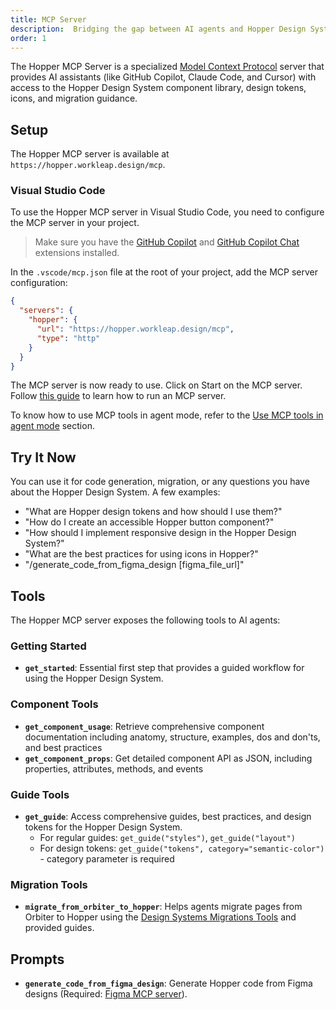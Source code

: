 ```yaml
---
title: MCP Server
description:  Bridging the gap between AI agents and Hopper Design System
order: 1
---
```


The Hopper MCP Server is a specialized
[Model Context Protocol](https://modelcontextprotocol.io/introduction) server
that provides AI assistants (like GitHub Copilot, Claude Code, and Cursor) with access
to the Hopper Design System component library, design tokens, icons, and migration guidance.

## Setup

The Hopper MCP server is available at `https://hopper.workleap.design/mcp`.

### Visual Studio Code

To use the Hopper MCP server in Visual Studio Code, you need to configure the MCP server in your project.

> Make sure you have the
> [GitHub Copilot](https://marketplace.visualstudio.com/items?itemName=GitHub.copilot)
> and
> [GitHub Copilot Chat](https://marketplace.visualstudio.com/items?itemName=GitHub.copilot-chat)
> extensions installed.

In the `.vscode/mcp.json` file at the root of your project, add the MCP server configuration:

```json title=".vscode/mcp.json"
{
  "servers": {
    "hopper": {
      "url": "https://hopper.workleap.design/mcp",
      "type": "http"
    }
  }
}
```

The MCP server is now ready to use. Click on Start on the MCP server. Follow [this guide](https://code.visualstudio.com/docs/copilot/chat/mcp-servers#_manage-mcp-servers) to learn how to run an MCP server.

To know how to use MCP tools in agent mode, refer to the [Use MCP tools in agent mode](https://code.visualstudio.com/docs/copilot/chat/mcp-servers#_use-mcp-tools-in-agent-mode) section.

## Try It Now

You can use it for code generation, migration, or any questions you have about the Hopper Design System. A few examples:
- "What are Hopper design tokens and how should I use them?"
- "How do I create an accessible Hopper button component?"
- "How should I implement responsive design in the Hopper Design System?"
- "What are the best practices for using icons in Hopper?"
- "/generate_code_from_figma_design [figma_file_url]"

## Tools

The Hopper MCP server exposes the following tools to AI agents:

### Getting Started

- **`get_started`**: Essential first step that provides a guided workflow for using the Hopper Design System.

### Component Tools

- **`get_component_usage`**: Retrieve comprehensive component documentation including anatomy, structure, examples, dos and don'ts, and best practices
- **`get_component_props`**: Get detailed component API as JSON, including properties, attributes, methods, and events

### Guide Tools

- **`get_guide`**: Access comprehensive guides, best practices, and design tokens for the Hopper Design System.
  - For regular guides: `get_guide("styles")`, `get_guide("layout")`
  - For design tokens: `get_guide("tokens", category="semantic-color")` - category parameter is required

### Migration Tools

- **`migrate_from_orbiter_to_hopper`**: Helps agents migrate pages from Orbiter to Hopper using the [Design Systems Migrations Tools](https://github.com/workleap/wl-design-systems-migrations) and provided guides.

## Prompts
- **`generate_code_from_figma_design`**: Generate Hopper code from Figma designs (Required: [Figma MCP server](https://www.figma.com/mcp-catalog/)).
